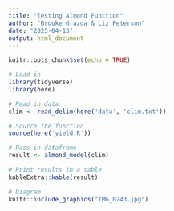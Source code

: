 ```yaml
---
title: "Testing Almond Function"
author: "Brooke Grazda & Liz Peterson"
date: "2025-04-13"
output: html_document
---
```


```r
knitr::opts_chunk$set(echo = TRUE)
```

```r
# Load in 
library(tidyverse)
library(here)
```
```r
# Read in data
clim <- read_delim(here('data', 'clim.txt'))
```

```r
# Source the function
source(here('yield.R'))

# Pass in dataframe
result <- almond_model(clim)

# Print results in a table 
kableExtra::kable(result)
```

```r
# Diagram
knitr::include_graphics("IMG_0243.jpg")
```


